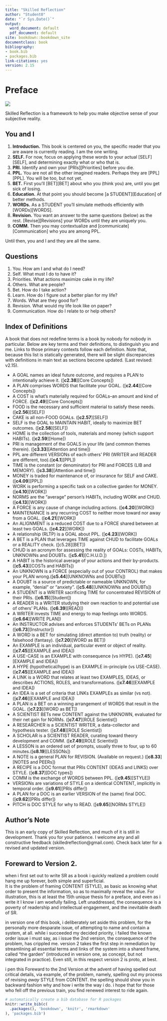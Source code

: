 --- 
title: "Skilled Reflection"
author: "Student0"
date: "`r Sys.Date()`"
output:
  word_document: default
  pdf_document: default
site: bookdown::bookdown_site
documentclass: book
bibliography:
- book.bib
- packages.bib
link-citations: yes
version: 2.15
---


# Preface {-}

![](G:/Dropbox/theory/website/figs/sr_gray_transp.png)


Skilled Reflection is a framework to help you make objective sense of your subjective reality. 

## You and I  

1. **Introduction.** This book is centered on you, the specific reader that you are aware is currently reading. I am the one writing.
2. **SELF.** For now, focus on applying these words to your actual [SELF][SELF], and determining exactly what or who that is.
3. **PRI.** Identify and own your [PRIs][Priorities] before you die.
4. **PPL.** You are not all the other imagined readers. Perhaps they are [PPL][PPL]. You will be too, but not yet.
5. **BET.** First you'll [BET][BET] about who you (think you) are, until you get sick of losing.
6. **Education.** At that point you should become [a STUDENT][Education] of better methods.
7. **WORDs.** As a STUDENT you'll simulate methods efficiently with [WORDs][WORDS]. 
8. **Revision.** You want an answer to the same questions (below) as the rest. [Revise][Revisions] your WORDs until they are uniquely you.
9. **COMM.** Then you may contextualize and [communicate][Communication] who you are among PPL.

Until then, you and I and they are all the same.


## Questions  
1.  You.  How am I and what do I need?
2.	Self. What must I do to have it? 
3.  Priorities. What actions maximize cake in my life?
4.	Others. What are people?
5.	Bet. How do I take action?
6.	Learn. How do I figure out a better plan for my life? 
7.	Words. What are they good for?
8.	Revision. What would my life look like on paper? 
9.  Communication. How do I relate to or help others?

## Index of Definitions  
A book that does not redefine terms is a book by nobody for nobody in particular. Below are key terms and their definitions, to distinguish you and me. Links to those primary contexts follow each definition. Note that, because this list is statically generated, there will be slight discrepancies with definitions in main text as sections become updated. (Last revised: v2.15).

-	A GOAL names an ideal future outcome, and requires a PLAN to intentionally achieve it.  ([**c2.38**][Core Concepts])  
-	A PLAN comprises WORDS that facilitate your GOAL.   ([**c2.44**][Core Concepts])  
-	A COST is what's materially required for GOALs--an amount and kind of FORCE.  ([**c2.49**][Core Concepts])  
-	FOOD is the necessary and sufficient material to satisfy these needs.  ([**c2.56**][SELF])  
-	CAKE is all non-FOOD GOALs.  ([**c2.57**][SELF])  
-	SELF is the GOAL to MAINTAIN HABIT, ideally to maximize BET outcomes.  ([**c2.58**][SELF])  
-	HOME is the collection of tools, materials and money (which support HABITs).  ([**c2.59**][Home])  
-	PRI is management of the GOALS in your life (and common themes therein).  ([**c3.33**][Attention and time])  
-	PPL are different VERSIONs of each others' PRI (WRITER and READER are different, too).([**c4.1**][PPL])  
-	TIME is the constant (or denominator) for PRI and FORCES (LIB and MEMORY).   ([**c3.38**][Attention and time])  
-	MONEY is traded for maintenance of, or insurance for SELF and CAKE.  ([**c4.09**][PPL])  
-  WORK is performing a specific task on a collective garden for MONEY.  ([**c4.10**][WORK])  
-	NORMS are the "average" person's HABITs, including WORK and CHUD.  ([**c4.13**][WORK])  
-	A FORCE is any cause of change including actions.  ([**c4.20**][WORK])  
-	MAINTENANCE is any recurring COST to neither move toward nor away from a GOAL.   ([**c4.21**][WORK])  
-	An ALIGNMENT is a reduced COST due to a FORCE shared between at least two GOALs.   ([**c4.22**][WORK])  
-	A relationship (RLTP) is a GOAL about PPL.   ([**c4.23**][WORK])  
-	A BET is a PLAN that leverages TIME against CHUD to facilitate GOALs or a REALITY check.  ([c5.28][BET])  
-	CHUD is an acronym for assessing the reality of GOALs: COSTs, HABITs, UNKNOWNs and DOUBTs.  ([**c5.41**][C.H.U.D.])  
-	A HABIT is the historical average of your actions and their by-products.([**c5.43**][COSTs and HABITs])  
-	An UNKNOWN is a FORCE (especially out of your CONTROL) that makes your PLAN wrong.([**c5.44**][UNKNOWNs and DOUBTs])  
-	A DOUBT is a source of predictable or nameable UNKNOWN, for example, "denial" or "anxiety".  ([**c5.48**][UNKNOWNs and DOUBTs])  
-	A STUDENT is a WRITER sacrificing TIME for concentrated REVISION of their PRIs.  ([**c6.15**][Student])  
-	A READER is a WRITER studying their own reaction to and potential use of others' PLANs.  ([**c6.39**][READ])  
-	A WRITER invests TIME and energy to map feelings onto WORDS.  ([**c6.64**][WRITE PLAN])  
-	An INSTRUCTOR advises and enforces STUDENTs' BETs on PLANs ([**c6.73**][Instructor])  
-	A WORD is a BET for simulating (direct attention to) truth (reality) or falsehood (fantasy).  ([**c7.20**][WORD as BET])  
-  An EXAMPLE is an individual, particular event or object of reality. ([**c7.45**][EXAMPLE and IDEA])  
-  A USE-CASE is an EXAMPLE with consequence (vs HYPE). ([**c7.45**][EXAMPLE and IDEA])  
-  A HYPE (hypothetical/hype) is an EXAMPLE in-principle (vs USE-CASE).([**c7.45**][EXAMPLE and IDEA])  
-  A LINK is a WORD that relates at least two EXAMPLES, IDEAS, or describes ACTIONS, ROLES, and transformations. ([**c7.46**][EXAMPLE and IDEA])  
-  An IDEA is a set of criteria that LINKs EXAMPLEs as similar (vs not). ([**c7.46**][EXAMPLE and IDEA])  
-	A PLAN is a BET on a winning arrangement of WORDS that result in the GOAL.  ([**c7.23**][WORD as BET])  
-	A SCIENTIST BETs new CONTENT against the UNKNOWN, evaluated for their net gain for NORMs.  ([**c7.47**][ROLE Scientist])  
-	A RESEARCHER is a SCIENTIST WRITER, a data-collector and hypothesis tester.   ([**c7.48**][ROLE Scientist])  
-	A SCHOLAR is a SCIENTIST READER, curating toward theory development and COMM.  ([**c7.49**][ROLE Scientist])  
-	A LESSON is an ordered set of prompts, usually three to four, up to 60 minutes.([**c8.19**][LESSONs])  
-	A NOTE is a general PLAN for REVISION. (Available on request.)  ([**c8.33**][NOTES and PEERs])  
-	A RECIPE is a DOC format that PRIs CONTENT (IDEAS and LINKS) over STYLE.  ([**c8.37**][DOC types])  
-	COMM is the exchange of WORDS between PPL.   ([**c9.45**][STYLE])  
-	VERSIONs are variations of STYLE on a identical CONTENT, implicitly in temporal order.   ([**c9.61**][PRIs differ])  
-	A PLAN for a DOC is an earlier VERSION of the (same) final DOC.  ([**c9.62**][PRIs differ])  
-	PITCH is DOC STYLE for why to READ.   ([**c9.65**][NORMs STYLE])  

## Author's Note  

This is an early copy of Skilled Reflection, and much of it is still in development. Thank you for your patience. I welcome any and all constructive feedback (skilledreflection@gmail.com). Check back later for a revised and updated version.


## Foreward to Version 2.
when i first set out to write SR as a book i quickly realized a problem could hang me up forever, both simple and superficial.  
It is the problem of framing CONTENT (STYLE), as basic as knowing what order to present the information, so as to maximally reveal the value.
For illustration, this is at least the 15th unique thesis for a preface, and even as i write it I know i am woefully failing.
Left unaddressed, the consequence is a poverty of readership and intellectual engagement, and the inevitable death of SR. 

in version one of this book, i deliberately set aside this problem, for the personally more desparate issue, of attempting to name and contain a system, at all. while i succeeded my decided priority, i failed the known order issue
i must say, as i issue the 2nd version, the consequence of the problem, has crippled me. 
version 2 takes the first step in remediation by streamlining all essential terms and links of the system into a shared frame, called "the garden" (introduced in version one, as concept, but not integrated in practice). Even still, in this respect version 2 is proto, at best.


i pen this Foreward to the 2nd Version at the advent of having spelled out critical details, via example, of the problem, namely, spelling out my process of revising *away* STYLE from CONTENT. the spelling should show you in backward fashion why and how i write the way i do.
i hope that for those who fell off the previous train, you find renewed interest to ride again.

```{r include=FALSE}
# automatically create a bib database for R packages
knitr::write_bib(c(
  .packages(), 'bookdown', 'knitr', 'rmarkdown'
), 'packages.bib')
```
